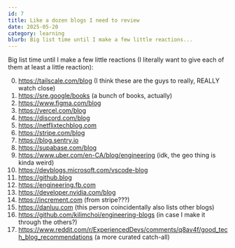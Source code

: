 ```yaml
---
id: 7
title: Like a dozen blogs I need to review
date: 2025-05-20
category: learning
blurb: Big list time until I make a few little reactions...
---
```


Big list time until I make a few little reactions (I literally want to give each of them at least a little reaction):

0. https://tailscale.com/blog (I think these are the guys to really, REALLY watch close)
1. https://sre.google/books (a bunch of books, actually)
2. https://www.figma.com/blog
3. https://vercel.com/blog
4. https://discord.com/blog
5. https://netflixtechblog.com
6. https://stripe.com/blog
7. https://blog.sentry.io
8. https://supabase.com/blog
9. https://www.uber.com/en-CA/blog/engineering (idk, the geo thing is kinda weird)
10. https://devblogs.microsoft.com/vscode-blog
11. https://github.blog
12. https://engineering.fb.com
13. https://developer.nvidia.com/blog
14. https://increment.com (from stripe???)
15. https://danluu.com (this person coincidentally also lists other blogs)
16. https://github.com/kilimchoi/engineering-blogs (in case I make it through the others?)
17. https://www.reddit.com/r/ExperiencedDevs/comments/q8av4f/good_tech_blog_recommendations (a more curated catch-all)